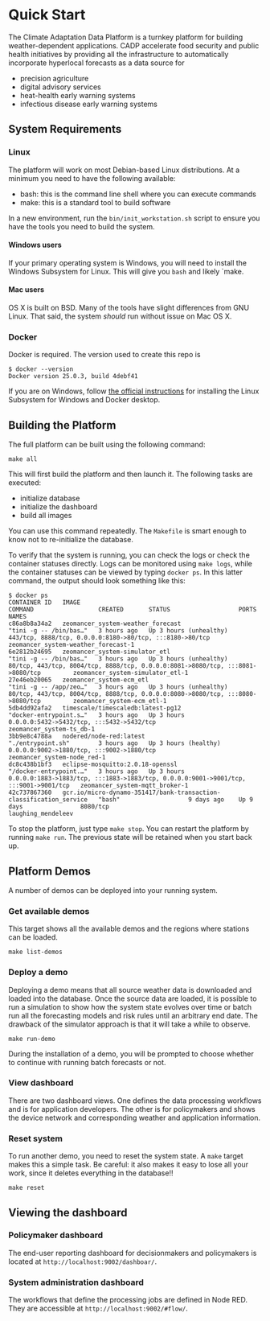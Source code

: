 # Quick Start
The Climate Adaptation Data Platform is a turnkey platform for building 
weather-dependent applications. CADP accelerate food security and public health
initiatives by providing all the infrastructure to automatically incorporate
hyperlocal forecasts as a data source for 

- precision agriculture
- digital advisory services
- heat-health early warning systems
- infectious disease early warning systems

## System Requirements
### Linux
The platform will work on most Debian-based Linux distributions.
At a minimum you need to have the following available:

- bash: this is the command line shell where you can execute commands
- make: this is a standard tool to build software

In a new environment, run the `bin/init_workstation.sh` 
script to ensure you have the tools you need to build the system.

#### Windows users

If your primary operating system is Windows, you will need to install the
Windows Subsystem for Linux. This will give you `bash` and likely `make.

#### Mac users

OS X is built on BSD. Many of the tools have slight differences from GNU Linux.
That said, the system *should* run without issue on Mac OS X.

### Docker

Docker is required. The version used to create this repo is

```
$ docker --version
Docker version 25.0.3, build 4debf41
```

If you are on Windows, follow 
[the official instructions](https://learn.microsoft.com/en-us/windows/wsl/tutorials/wsl-containers)
for installing the Linux Subsystem for Windows and Docker desktop.


## Building the Platform
The full platform can be built using the following command:

```
make all
```

This will first build the platform and then launch it. The following tasks
are executed:

- initialize database
- initialize the dashboard
- build all images

You can use this command repeatedly. The `Makefile` is smart enough to know
not to re-initialize the database.

To verify that the system is running, you can check the logs or check
the container statuses directly. Logs can be monitored using `make logs`,
while the container statuses can be viewed by typing `docker ps`.
In this latter command, the output should look something like this:

```
$ docker ps
CONTAINER ID   IMAGE                                                                COMMAND                  CREATED       STATUS                   PORTS                                                                                  NAMES
c86a8b8a34a2   zeomancer_system-weather_forecast                               "tini -g -- /bin/bas…"   3 hours ago   Up 3 hours (unhealthy)   443/tcp, 8888/tcp, 0.0.0.0:8180->80/tcp, :::8180->80/tcp                               zeomancer_system-weather_forecast-1
6e2812b24695   zeomancer_system-simulator_etl                                  "tini -g -- /bin/bas…"   3 hours ago   Up 3 hours (unhealthy)   80/tcp, 443/tcp, 8004/tcp, 8888/tcp, 0.0.0.0:8081->8080/tcp, :::8081->8080/tcp         zeomancer_system-simulator_etl-1
27e46eb20065   zeomancer_system-ecm_etl                                        "tini -g -- /app/zeo…"   3 hours ago   Up 3 hours (unhealthy)   80/tcp, 443/tcp, 8004/tcp, 8888/tcp, 0.0.0.0:8080->8080/tcp, :::8080->8080/tcp         zeomancer_system-ecm_etl-1
5db4dd92afa2   timescale/timescaledb:latest-pg12                                    "docker-entrypoint.s…"   3 hours ago   Up 3 hours               0.0.0.0:5432->5432/tcp, :::5432->5432/tcp                                              zeomancer_system-ts_db-1
3bb9e8c4788a   nodered/node-red:latest                                              "./entrypoint.sh"        3 hours ago   Up 3 hours (healthy)     0.0.0.0:9002->1880/tcp, :::9002->1880/tcp                                              zeomancer_system-node_red-1
dc8c438b1bf3   eclipse-mosquitto:2.0.18-openssl                                     "/docker-entrypoint.…"   3 hours ago   Up 3 hours               0.0.0.0:1883->1883/tcp, :::1883->1883/tcp, 0.0.0.0:9001->9001/tcp, :::9001->9001/tcp   zeomancer_system-mqtt_broker-1
42c737867360   gcr.io/micro-dynamo-351417/bank-transaction-classification_service   "bash"                   9 days ago    Up 9 days                8080/tcp                                                                               laughing_mendeleev
```


To stop the platform, just type `make stop`.
You can restart the platform by running `make run`.
The previous state will be retained when you start back up.


## Platform Demos
A number of demos can be deployed into your running system.

### Get available demos

This target shows all the available demos and the regions where stations 
can be loaded.

```
make list-demos
```


### Deploy a demo

Deploying a demo means that all source weather data is downloaded and loaded
into the database.
Once the source data are loaded, it is possible to run a simulation to show
how the system state evolves over time or batch run all the forecasting models
and risk rules until an arbitrary end date.
The drawback of the simulator approach is that it will take a while to 
observe.

```
make run-demo
```

During the installation of a demo, you will be prompted to choose whether
to continue with running batch forecasts or not.


### View dashboard

There are two dashboard views. One defines the data processing workflows
and is for application developers. The other is for policymakers and shows
the device network and corresponding weather and application information.

### Reset system

To run another demo, you need to reset the system state. A `make` target
makes this a simple task. Be careful: it also makes it easy to lose all your
work, since it deletes everything in the database!!

```
make reset
```


## Viewing the dashboard
### Policymaker dashboard

The end-user reporting dashboard for decisionmakers and policymakers is 
located at `http://localhost:9002/dashboar/`. 


### System administration dashboard
The workflows that define the processing jobs are defined in Node RED.
They are accessible at `http://localhost:9002/#flow/`.


